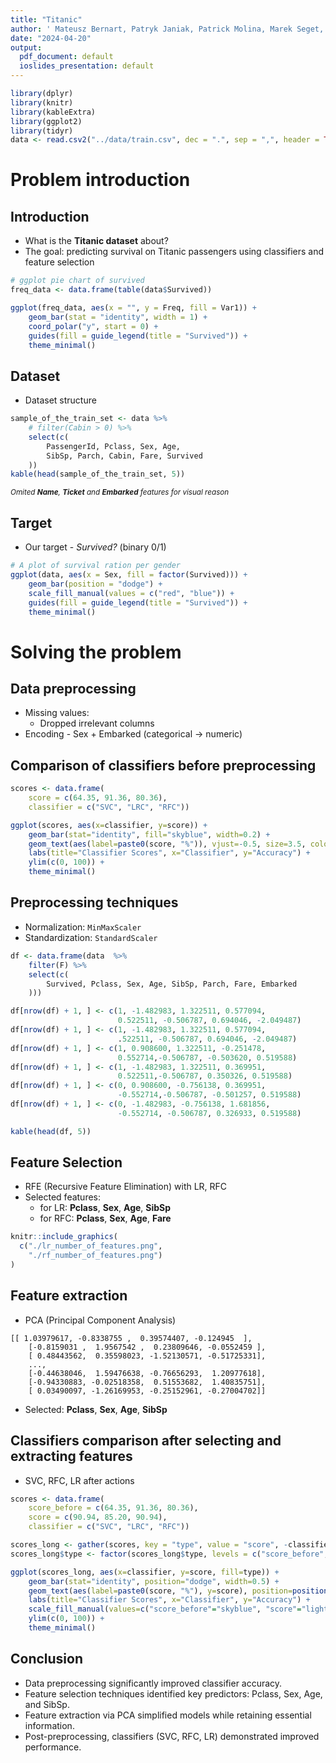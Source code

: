 ```yaml
---
title: "Titanic"
author: ' Mateusz Bernart, Patryk Janiak, Patrick Molina, Marek Seget, Chihab Zitouni'
date: "2024-04-20"
output:
  pdf_document: default
  ioslides_presentation: default
---
```


```r
library(dplyr)
library(knitr)
library(kableExtra)
library(ggplot2)
library(tidyr)
data <- read.csv2("../data/train.csv", dec = ".", sep = ",", header = TRUE)
```

# Problem introduction

## Introduction

- What is the **Titanic dataset** about?
- The goal: predicting survival on Titanic passengers using classifiers and feature selection

```r
# ggplot pie chart of survived
freq_data <- data.frame(table(data$Survived))

ggplot(freq_data, aes(x = "", y = Freq, fill = Var1)) +
    geom_bar(stat = "identity", width = 1) +
    coord_polar("y", start = 0) +
    guides(fill = guide_legend(title = "Survived")) +
    theme_minimal()
```

## Dataset

- Dataset structure

```r
sample_of_the_train_set <- data %>%
    # filter(Cabin > 0) %>%
    select(c(
        PassengerId, Pclass, Sex, Age,
        SibSp, Parch, Cabin, Fare, Survived
    ))
kable(head(sample_of_the_train_set, 5))
```
<sub>*Omited **Name**, **Ticket** and **Embarked** features for visual reason* </sub>

## Target 

- Our target - *Survived?* (binary 0/1)

```r
# A plot of survival ration per gender
ggplot(data, aes(x = Sex, fill = factor(Survived))) +
    geom_bar(position = "dodge") +
    scale_fill_manual(values = c("red", "blue")) +
    guides(fill = guide_legend(title = "Survived")) +
    theme_minimal()
```

# Solving the problem

## Data preprocessing
- Missing values:
    - Dropped irrelevant columns

- Encoding - Sex + Embarked (categorical -> numeric)



## Comparison of classifiers before preprocessing

```r
scores <- data.frame(
    score = c(64.35, 91.36, 80.36),
    classifier = c("SVC", "LRC", "RFC"))

ggplot(scores, aes(x=classifier, y=score)) +
    geom_bar(stat="identity", fill="skyblue", width=0.2) +
    geom_text(aes(label=paste0(score, "%")), vjust=-0.5, size=3.5, color="black") +
    labs(title="Classifier Scores", x="Classifier", y="Accuracy") +
    ylim(c(0, 100)) +
    theme_minimal()
```

## Preprocessing techniques

- Normalization: `MinMaxScaler`
- Standardization: `StandardScaler`

```r
df <- data.frame(data  %>%
    filter(F) %>%
    select(c(
        Survived, Pclass, Sex, Age, SibSp, Parch, Fare, Embarked
    )))

df[nrow(df) + 1, ] <- c(1, -1.482983, 1.322511, 0.577094,
                        0.522511, -0.506787, 0.694046, -2.049487)
df[nrow(df) + 1, ] <- c(1, -1.482983, 1.322511, 0.577094,
                        .522511, -0.506787, 0.694046, -2.049487)
df[nrow(df) + 1, ] <- c(1, 0.908600, 1.322511, -0.251478,
                        0.552714,-0.506787, -0.503620, 0.519588)
df[nrow(df) + 1, ] <- c(1, -1.482983, 1.322511, 0.369951,
                        0.522511,-0.506787, 0.350326, 0.519588)
df[nrow(df) + 1, ] <- c(0, 0.908600, -0.756138, 0.369951,
                        -0.552714,-0.506787, -0.501257, 0.519588)
df[nrow(df) + 1, ] <- c(0, -1.482983, -0.756138, 1.681856,
                        -0.552714, -0.506787, 0.326933, 0.519588)

kable(head(df, 5))
```

## Feature Selection

- RFE (Recursive Feature Elimination) with LR, RFC
- Selected features:
    - for LR: **Pclass**, **Sex**, **Age**, **SibSp**
    - for RFC: **Pclass**, **Sex**, **Age**, **Fare**
    
```r
knitr::include_graphics(
  c("./lr_number_of_features.png",
    "./rf_number_of_features.png")
)
```

## Feature extraction

- PCA (Principal Component Analysis)
```
[[ 1.03979617, -0.8338755 ,  0.39574407, -0.124945  ],
    [-0.8159031 ,  1.9567542 ,  0.23809646, -0.0552459 ],
    [ 0.48443562,  0.35598023, -1.52130571, -0.51725331],
    ...,
    [-0.44638046,  1.59476638, -0.76656293,  1.20977618],
    [-0.94330883, -0.02518358,  0.51553682,  1.40835751],
    [ 0.03490097, -1.26169953, -0.25152961, -0.27004702]]
```
- Selected: **Pclass**, **Sex**, **Age**, **SibSp**

## Classifiers comparison after selecting and extracting features

- SVC, RFC, LR after actions


```r
scores <- data.frame(
    score_before = c(64.35, 91.36, 80.36),
    score = c(90.94, 85.20, 90.94),
    classifier = c("SVC", "LRC", "RFC"))

scores_long <- gather(scores, key = "type", value = "score", -classifier)
scores_long$type <- factor(scores_long$type, levels = c("score_before", "score"))

ggplot(scores_long, aes(x=classifier, y=score, fill=type)) +
    geom_bar(stat="identity", position="dodge", width=0.5) +
    geom_text(aes(label=paste0(score, "%"), y=score), position=position_dodge(width=0.5), vjust=-0.5, size=3.5, color="black") +
    labs(title="Classifier Scores", x="Classifier", y="Accuracy") +
    scale_fill_manual(values=c("score_before"="skyblue", "score"="lightgreen"), labels=c("Before", "After")) +
    ylim(c(0, 100)) +
    theme_minimal()
```

## Conclusion
- Data preprocessing significantly improved classifier accuracy.
- Feature selection techniques identified key predictors: Pclass, Sex, Age, and SibSp.
- Feature extraction via PCA simplified models while retaining essential information.
- Post-preprocessing, classifiers (SVC, RFC, LR) demonstrated improved performance.